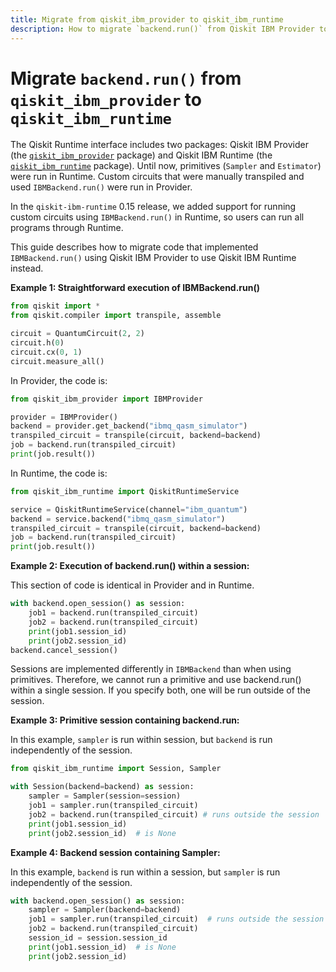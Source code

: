 ```yaml
---
title: Migrate from qiskit_ibm_provider to qiskit_ibm_runtime
description: How to migrate `backend.run()` from Qiskit IBM Provider to Qiskit IBM Runtime
---
```


# Migrate `backend.run()` from `qiskit_ibm_provider` to `qiskit_ibm_runtime`

The Qiskit Runtime interface includes two packages:
Qiskit IBM Provider (the [`qiskit_ibm_provider`](../qiskit-ibm-provider) package) and
Qiskit IBM Runtime (the [`qiskit_ibm_runtime`](../qiskit-ibm-runtime) package). Until now,
primitives (`Sampler` and `Estimator`)
were run in Runtime. Custom circuits that were manually transpiled and used `IBMBackend.run()`
were run in Provider.

In the `qiskit-ibm-runtime` 0.15 release, we added support for running custom circuits using `IBMBackend.run()` in Runtime,
so users can run all programs through Runtime.

This guide describes how to migrate code that implemented `IBMBackend.run()`
using Qiskit IBM Provider to use Qiskit IBM Runtime instead.

**Example 1: Straightforward execution of IBMBackend.run()**

```python
from qiskit import *
from qiskit.compiler import transpile, assemble

circuit = QuantumCircuit(2, 2)
circuit.h(0)
circuit.cx(0, 1)
circuit.measure_all()
```

In Provider, the code is:

```python
from qiskit_ibm_provider import IBMProvider

provider = IBMProvider()
backend = provider.get_backend("ibmq_qasm_simulator")
transpiled_circuit = transpile(circuit, backend=backend)
job = backend.run(transpiled_circuit)
print(job.result())
```

In Runtime, the code is:

```python
from qiskit_ibm_runtime import QiskitRuntimeService

service = QiskitRuntimeService(channel="ibm_quantum")
backend = service.backend("ibmq_qasm_simulator")
transpiled_circuit = transpile(circuit, backend=backend)
job = backend.run(transpiled_circuit)
print(job.result())
```

**Example 2: Execution of backend.run() within a session:**

This section of code is identical in Provider and in Runtime.

```python
with backend.open_session() as session:
    job1 = backend.run(transpiled_circuit)
    job2 = backend.run(transpiled_circuit)
    print(job1.session_id)
    print(job2.session_id)
backend.cancel_session()
```

Sessions are implemented differently in `IBMBackend` than when using primitives.
Therefore, we cannot run a primitive and use backend.run() within a single session. If you specify both, one will be run outside of the session.

**Example 3: Primitive session containing backend.run:**

In this example, `sampler` is run within session, but `backend` is run independently
of the session.

```python
from qiskit_ibm_runtime import Session, Sampler

with Session(backend=backend) as session:
    sampler = Sampler(session=session)
    job1 = sampler.run(transpiled_circuit)
    job2 = backend.run(transpiled_circuit) # runs outside the session
    print(job1.session_id)
    print(job2.session_id)  # is None
```

**Example 4: Backend session containing Sampler:**

In this example, `backend` is run within a session, but `sampler` is run independently
of the session.

```python
with backend.open_session() as session:
    sampler = Sampler(backend=backend)
    job1 = sampler.run(transpiled_circuit)  # runs outside the session
    job2 = backend.run(transpiled_circuit)
    session_id = session.session_id
    print(job1.session_id)  # is None
    print(job2.session_id)
```

